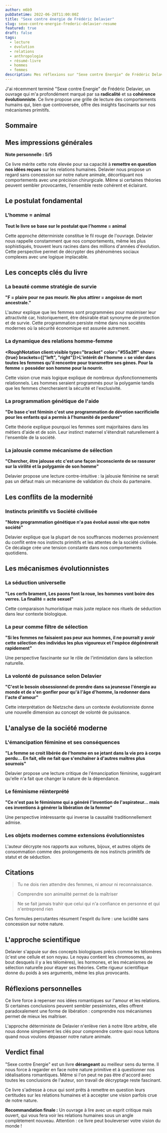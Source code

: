 ```yaml
---
author: m6b9
pubDatetime: 2022-06-28T11:00:00Z
title: "Sexe contre énergie de Frédéric Delavier"
slug: sexe-contre-energie-frederic-delavier-resume
featured: true
draft: false
tags:
  - lecture
  - évolution
  - relations
  - anthropologie
  - résumé-livre
  - hommes
  - femmes
description: Mes réflexions sur "Sexe contre Energie" de Frédéric Delavier, une analyse provocante des comportements humains à travers le prisme de l'évolution.
---
```



J'ai récemment terminé "Sexe contre Energie" de Frédéric Delavier, un ouvrage qui m'a profondément marqué par sa **<RoughNotation client:visible type="highlight" color="#ff6b6b" show={true}>radicalité</RoughNotation>** et sa **cohérence évolutionniste**. Ce livre propose une grille de lecture des comportements humains qui, bien que controversée, offre des insights fascinants sur nos mécanismes primitifs.

## Sommaire

## Mes impressions générales

**Note personnelle : 5/5**

Ce livre mérite cette note élevée pour sa capacité à **remettre en question nos idées reçues** sur les relations humaines. Delavier nous propose un regard sans concession sur notre nature animale, décortiquant nos comportements avec une <RoughNotation client:visible type="highlight" color="#00b894" show={true}>précision chirurgicale</RoughNotation>. Même si certaines théories peuvent sembler provocantes, l'ensemble reste cohérent et éclairant.

## Le postulat fondamental

### L'homme = animal

**<RoughNotation client:visible type="box" color="#fd79a8" show={true}>Tout le livre se base sur le postulat que l'homme = animal</RoughNotation>**

Cette approche déterministe constitue le fil rouge de l'ouvrage. Delavier nous rappelle constamment que nos comportements, même les plus sophistiqués, trouvent leurs racines dans des millions d'années d'évolution. Cette perspective permet de décrypter des phénomènes sociaux complexes avec une logique implacable.

<EvolutionTimeline client:visible />

## Les concepts clés du livre

### La beauté comme stratégie de survie

**"<RoughNotation client:visible type="highlight" color="#96ceb4" show={true}>F = plaire pour ne pas mourir. Ne plus attirer = angoisse de mort ancestrale.</RoughNotation>"**

L'auteur explique que les femmes sont programmées pour maximiser leur attractivité car, historiquement, être désirable était synonyme de <RoughNotation client:visible type="underline" color="#e84393" show={true}>protection et de survie</RoughNotation>. Cette programmation persiste même dans nos sociétés modernes où la sécurité économique est assurée autrement.

<SurvivalValueCalculator client:visible />

### La dynamique des relations homme-femme

**<RoughNotation client:visible type="bracket" color="#55a3ff" show={true} brackets={["left", "right"]}>L'intérêt de l'homme = se vider dans toutes les femmes qu'il rencontre pour transmettre ses gènes. Pour la femme = posséder son homme pour la nourrir.</RoughNotation>**

Cette vision crue mais logique explique de nombreux dysfonctionnements relationnels. Les hommes seraient programmés pour la <RoughNotation client:visible type="circle" color="#ff7675" show={true}>polygamie</RoughNotation> tandis que les femmes chercheraient la <RoughNotation client:visible type="circle" color="#a29bfe" show={true}>sécurité et l'exclusivité</RoughNotation>.

<GenderStrategyMatrix client:visible />

### La programmation génétique de l'aide

**"<RoughNotation client:visible type="highlight" color="#81ecec" show={true}>De base c'est féminin c'est une programmation de dévotion sacrificielle pour les enfants qui a permis à l'humanité de perdurer</RoughNotation>"**

Cette théorie explique pourquoi les femmes sont majoritaires dans les métiers d'aide et de soin. Leur <RoughNotation client:visible type="underline" color="#fd79a8" show={true}>instinct maternel</RoughNotation> s'étendrait naturellement à l'ensemble de la société.

### La jalousie comme mécanisme de sélection

**"<RoughNotation client:visible type="highlight" color="#ffeaa7" show={true}>Chercher, être jalouse etc c'est une façon inconsciente de se rassurer sur la virilité et la polygamie de son homme</RoughNotation>"**

Delavier propose une lecture contre-intuitive : la jalousie féminine ne serait pas un défaut mais un <RoughNotation client:visible type="box" color="#00cec9" show={true}>mécanisme de validation</RoughNotation> du choix du partenaire.

## Les conflits de la modernité

### Instincts primitifs vs Société civilisée

**"<RoughNotation client:visible type="highlight" color="#ff6b6b" show={true}>Notre programmation génétique n'a pas évolué aussi vite que notre société</RoughNotation>"**

Delavier explique que la plupart de nos <RoughNotation client:visible type="underline" color="#fd79a8" show={true}>souffrances modernes</RoughNotation> proviennent du conflit entre nos instincts primitifs et les attentes de la société civilisée. Ce décalage crée une tension constante dans nos comportements quotidiens.

<InstinctSocietyConflict client:visible />

## Les mécanismes évolutionnistes

### La séduction universelle

**"<RoughNotation client:visible type="highlight" color="#fab1a0" show={true}>Les cerfs brament, Les paons font la roue, les hommes vont boire des verres. La finalité = acte sexuel</RoughNotation>"**

Cette comparaison humoristique mais juste replace nos rituels de séduction dans leur contexte biologique.

### La peur comme filtre de sélection

**"<RoughNotation client:visible type="highlight" color="#ff6b6b" show={true}>Si les femmes ne faisaient pas peur aux hommes, il ne pourrait y avoir cette sélection des individus les plus vigoureux et l'espèce dégénérerait rapidement</RoughNotation>"**

Une perspective fascinante sur le rôle de l'intimidation dans la <RoughNotation client:visible type="underline" color="#00b894" show={true}>sélection naturelle</RoughNotation>.

### La volonté de puissance selon Delavier

**"<RoughNotation client:visible type="highlight" color="#6c5ce7" show={true}>C'est le besoin obsessionnel de prendre dans sa jeunesse l'énergie au monde et de s'en gonfler pour qu'à l'âge d'homme, la redonner dans l'acte d'amour</RoughNotation>"**

Cette interprétation de <RoughNotation client:visible type="circle" color="#e17055" show={true}>Nietzsche</RoughNotation> dans un contexte évolutionniste donne une nouvelle dimension au concept de volonté de puissance.

## L'analyse de la société moderne

### L'émancipation féminine et ses conséquences

**"<RoughNotation client:visible type="highlight" color="#fd79a8" show={true}>La femme se croit libérée de l'homme en se jetant dans la vie pro à corps perdu... En fait, elle ne fait que s'enchaîner à d'autres maîtres plus sournois</RoughNotation>"**

Delavier propose une lecture critique de l'émancipation féminine, suggérant qu'elle n'a fait que changer la <RoughNotation client:visible type="underline" color="#fdcb6e" show={true}>nature de la dépendance</RoughNotation>.

### Le féminisme réinterprété

**"<RoughNotation client:visible type="highlight" color="#74b9ff" show={true}>Ce n'est pas le féminisme qui a généré l'invention de l'aspirateur... mais ces inventions à générer la libération de la femme</RoughNotation>"**

Une perspective intéressante qui inverse la <RoughNotation client:visible type="box" color="#00cec9" show={true}>causalité</RoughNotation> traditionnellement admise.

<SocietyComparison client:visible />

### Les objets modernes comme extensions évolutionnistes

L'auteur décrypte nos rapports aux voitures, bijoux, et autres objets de consommation comme des prolongements de nos <RoughNotation client:visible type="underline" color="#e84393" show={true}>instincts primitifs</RoughNotation> de statut et de séduction.

## Citations

> <RoughNotation client:visible type="highlight" color="#ff6b6b" show={true}>Tu ne dois rien attendre des femmes, ni amour ni reconnaissance.</RoughNotation>

> <RoughNotation client:visible type="highlight" color="#00b894" show={true}>Comprendre son animalité permet de la maîtriser</RoughNotation>

> <RoughNotation client:visible type="highlight" color="#74b9ff" show={true}>Ne se fait jamais trahir que celui qui n'a confiance en personne et qui n'entreprend rien</RoughNotation>

Ces formules percutantes résument l'esprit du livre : une <RoughNotation client:visible type="underline" color="#fd79a8" show={true}>lucidité sans concession</RoughNotation> sur notre nature.

## L'approche scientifique

Delavier s'appuie sur des concepts biologiques précis comme les <RoughNotation client:visible type="circle" color="#a29bfe" show={true}>télomères</RoughNotation> (c'est une cellule et son noyau. Le noyau contient les chromosomes, au bout desquels il y a les télomères), les hormones, et les mécanismes de <RoughNotation client:visible type="highlight" color="#96ceb4" show={true}>sélection naturelle</RoughNotation> pour étayer ses théories. Cette rigueur scientifique donne du poids à ses arguments, même les plus provocants.

## Réflexions personnelles

Ce livre force à repenser nos idées romantiques sur l'amour et les relations. Si certaines conclusions peuvent sembler pessimistes, elles offrent paradoxalement une forme de <RoughNotation client:visible type="highlight" color="#fdcb6e" show={true}>libération</RoughNotation> : comprendre nos mécanismes permet de mieux les maîtriser.

L'approche déterministe de Delavier n'enlève rien à notre <RoughNotation client:visible type="underline" color="#55a3ff" show={true}>libre arbitre</RoughNotation>, elle nous donne simplement les clés pour comprendre contre quoi nous luttons quand nous voulons dépasser notre nature animale.

## Verdict final

"Sexe contre Energie" est un livre **dérangeant** au meilleur sens du terme. Il nous force à regarder en face notre nature primitive et à questionner nos idéalisations romantiques. Même si l'on peut ne pas être d'accord avec toutes les conclusions de l'auteur, son travail de décryptage reste fascinant.

Ce livre s'adresse à ceux qui sont prêts à remettre en question leurs certitudes sur les relations humaines et à accepter une vision parfois <RoughNotation client:visible type="box" color="#fd79a8" show={true}>crue de notre nature</RoughNotation>.

**Recommandation finale :** Un ouvrage à lire avec un esprit critique mais ouvert, qui vous fera voir les relations humaines sous un angle complètement nouveau. Attention : ce livre peut bouleverser votre vision du monde ! 